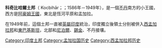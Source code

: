 {{Infobox country
|native_name = Cooch Behar<br>{{lang|bn|কোচবিহার}}<br>{{lang|hi|कूचबिहार}}
|conventional_long_name = 科奇比哈爾土邦
|common_name = 科奇比哈爾
|status_text = [[蒙兀兒帝國|蒙兀兒帝國]]/[[英屬印度|英屬印度]]的[[土邦|土邦]]
|era = 
|year_start = 1586年
|date_start = 
|event_start= 
|year_end = 1949年
|date_end = 
|event_end= [[印度獨立|印度獨立]]
|event1 = 
|date_event1 = 
|p1 =
|s1 = 印度
|flag_p1 = 
|flag_s1 = Flag of India.svg
|image_flag = Drapeau Cooch Behar.png
|image_coat = <!-- 檔案不存在 Coat of Arms of Koch Bihar Kingdom.png ，可從英文維基百科取得 -->
|image_map = Cooch Behar from 1931 Imperial Gazetteer.jpg 
|image_map_caption = 1931年的科奇比哈爾與鄰近地區
|capital = [[科奇比哈爾|科奇比哈爾]]
|stat_area1 =3385
|stat_year1 = 1901
|stat_pop1 =
|today     = {{IND}}<br>{{BGD}}
|footnotes = {{EB1911}}
}}

'''科奇比哈爾土邦'''（{{lang-bn|কোচবিহার}} Kocbihār；{{lang-hi|कूचबिहार}}；1586年－1949年），是一個[[不丹|不丹]]南方的小王國，西方是[[阿豪姆王國|阿豪姆王國]]，東北是恆河平原和孟加拉。

在1949年前，這個土邦一直被[[英屬印度|英屬印度]]統治，印度獨立後領土分别被併入[[西孟加拉邦|西孟加拉邦]]和[[東巴基斯坦|東巴基斯坦]]，北部和[[尼泊爾|尼泊爾]]、[[錫金王國|錫金]]、不丹接壤。

{{Salute states}}
{{DEFAULTSORT: Cooch Behar}}
[[Category:印度土邦|Category:印度土邦]]
[[Category:孟加拉国历史|Category:孟加拉国历史]]
[[Category:西孟加拉邦历史|Category:西孟加拉邦历史]]